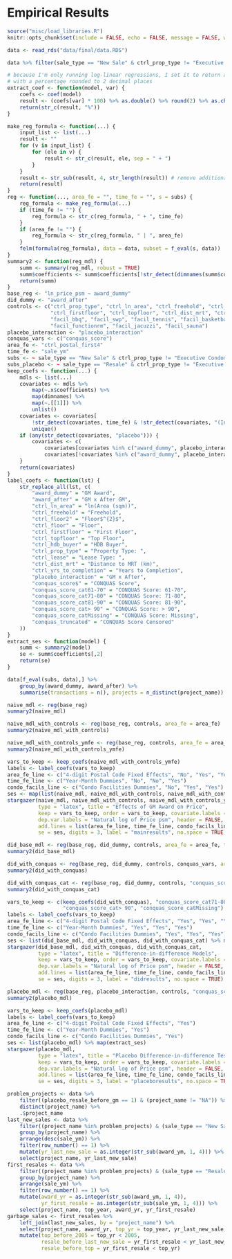 
# Empirical Results

```r
source("misc/load_libraries.R")
knitr::opts_chunk$set(include = FALSE, echo = FALSE, message = FALSE, warning = FALSE, cache = FALSE)
```

```r
data <- read_rds("data/final/data.RDS")
```

```r
data %>% filter(sale_type == "New Sale" & ctrl_prop_type != "Executive Condominium") %>% select(project_name, starts_with("facil")) %>% filter(is.na(facil_bbq) | is.na(facil_swp) | is.na(facil_tennis) | is.na(facil_basketball) | is.na(facil_gym) | is.na(facil_functionrm) | is.na(facil_jacuzzi) | is.na(facil_sauna)) %>% distinct(project_name)
```


```r
# because I'm only running log-linear regressions, I set it to return a string
# with a percentage rounded to 2 decimal places
extract_coef <- function(model, var) {
    coefs <- coef(model)
    result <- (coefs[var] * 100) %>% as.double() %>% round(2) %>% as.character()
    return(str_c(result, "%"))
}
```

```r
make_reg_formula <- function(...) {
    input_list <- list(...)
    result <- ""
    for (v in input_list) {
        for (ele in v) {
            result <- str_c(result, ele, sep = " + ")
        }
    }
    result <- str_sub(result, 4, str_length(result)) # remove additional " + " at the front
    return(result)
}
reg <- function(..., area_fe = "", time_fe = "", s = subs) {
    reg_formula <- make_reg_formula(...)
    if (time_fe != "") {
        reg_formula <- str_c(reg_formula, " + ", time_fe)
    }
    if (area_fe != "") {
        reg_formula <- str_c(reg_formula, " | ", area_fe)
    }
    felm(formula(reg_formula), data = data, subset = f_eval(s, data))
}
summary2 <- function(reg_mdl) {
    summ <- summary(reg_mdl, robust = TRUE)
    summ$coefficients <- summ$coefficients[!str_detect(dimnames(summ$coefficients)[[1]], time_fe),]
    return(summ)
} 
base_reg <- "ln_price_psm ~ award_dummy"
did_dummy <- "award_after"
controls <- c("ctrl_prop_type", "ctrl_ln_area", "ctrl_freehold", "ctrl_floor", "ctrl_floor2", 
              "ctrl_firstfloor", "ctrl_topfloor", "ctrl_dist_mrt", "ctrl_yrs_to_completion",
              "facil_bbq", "facil_swp", "facil_tennis", "facil_basketball", "facil_gym",
              "facil_functionrm", "facil_jacuzzi", "facil_sauna")
placebo_interaction <- "placebo_interaction"
conquas_vars <- c("conquas_score")
area_fe <- "ctrl_postal_first4"
time_fe <- "sale_ym"
subs <- ~ sale_type == "New Sale" & ctrl_prop_type != "Executive Condominium"
subs_placebo <- ~ sale_type == "Resale" & ctrl_prop_type != "Executive Condominium" & placebo_flag == 1
keep_coefs <- function(...) {
    mdls <- list(...)
    covariates <- mdls %>% 
        map(~.x$coefficients) %>% 
        map(dimnames) %>% 
        map(~.[[1]]) %>% 
        unlist()
    covariates <- covariates[
        !str_detect(covariates, time_fe) & !str_detect(covariates, "(Intercept)") & !str_detect(covariates, "facil_")] %>% 
        unique()
    if (any(str_detect(covariates, "placebo"))) {
        covariates <- c(
            covariates[covariates %in% c("award_dummy", placebo_interaction)],
            covariates[!covariates %in% c("award_dummy", placebo_interaction)])
    }
    return(covariates)
}
label_coefs <- function(lst) {
    str_replace_all(lst, c(
        "award_dummy" = "GM Award",
        "award_after" = "GM x After GM",
        "ctrl_ln_area" = "ln(Area (sqm))",
        "ctrl_freehold" = "Freehold",
        "ctrl_floor2" = "Floor$^{2}$",
        "ctrl_floor" = "Floor",
        "ctrl_firstfloor" = "First Floor",
        "ctrl_topfloor" = "Top Floor",
        "ctrl_hdb_buyer" = "HDB Buyer",
        "ctrl_prop_type" = "Property Type: ",
        "ctrl_lease" = "Lease Type: ",
        "ctrl_dist_mrt" = "Distance to MRT (km)",
        "ctrl_yrs_to_completion" = "Years to Completion",
        "placebo_interaction" = "GM x After",
        "conquas_score$" = "CONQUAS Score",
        "conquas_score_cat61-70" = "CONQUAS Score: 61-70", 
        "conquas_score_cat71-80" = "CONQUAS Score: 71-80",
        "conquas_score_cat81-90" = "CONQUAS Score: 81-90", 
        "conquas_score_cat> 90" = "CONQUAS Score: > 90", 
        "conquas_score_catMissing" = "CONQUAS Score: Missing",
        "conquas_truncated" = "CONQUAS Score Censored"
    ))
}
extract_ses <- function(model) {
    summ <- summary2(model)
    se <- summ$coefficients[,2]
    return(se)
}
```

```r
data[f_eval(subs, data),] %>% 
    group_by(award_dummy, award_after) %>% 
    summarise(transactions = n(), projects = n_distinct(project_name))
```


```r
naive_mdl <- reg(base_reg)
summary2(naive_mdl)
```

```r
naive_mdl_with_controls <- reg(base_reg, controls, area_fe = area_fe)
summary2(naive_mdl_with_controls)
```

```r
naive_mdl_with_controls_ymfe <- reg(base_reg, controls, area_fe = area_fe, time_fe = time_fe)
summary2(naive_mdl_with_controls_ymfe)
```

```r
vars_to_keep <- keep_coefs(naive_mdl_with_controls_ymfe)
labels <- label_coefs(vars_to_keep)
area_fe_line <- c("4-digit Postal Code Fixed Effects", "No", "Yes", "Yes")
time_fe_line <- c("Year-Month Dummies", "No", "No", "Yes")
condo_facils_line <- c("Condo Facilities Dummies", "No", "Yes", "Yes")
ses <- map(list(naive_mdl, naive_mdl_with_controls, naive_mdl_with_controls_ymfe), extract_ses)
stargazer(naive_mdl, naive_mdl_with_controls, naive_mdl_with_controls_ymfe, 
          type = "latex", title = "Effects of GM Award on Price",
          keep = vars_to_keep, order = vars_to_keep, covariate.labels = labels,
          dep.var.labels = "Natural log of Price psm", header = FALSE,
          add.lines = list(area_fe_line, time_fe_line, condo_facils_line), 
          se = ses, digits = 3, label = "mainresults", no.space = TRUE)
```

```r
did_base_mdl <- reg(base_reg, did_dummy, controls, area_fe = area_fe, time_fe = time_fe)
summary2(did_base_mdl)
```

```r
did_with_conquas <- reg(base_reg, did_dummy, controls, conquas_vars, area_fe = area_fe, time_fe = time_fe)
summary2(did_with_conquas)
```

```r
did_with_conquas_cat <- reg(base_reg, did_dummy, controls, "conquas_score_cat", area_fe = area_fe, time_fe = time_fe)
summary2(did_with_conquas_cat)
```


```r
vars_to_keep <- c(keep_coefs(did_with_conquas), "conquas_score_cat71-80", "conquas_score_cat81-90", 
                  "conquas_score_cat> 90", "conquas_score_catMissing")
labels <- label_coefs(vars_to_keep)
area_fe_line <- c("4-digit Postal Code Fixed Effects", "Yes", "Yes", "Yes")
time_fe_line <- c("Year-Month Dummies", "Yes", "Yes", "Yes")
condo_facils_line <- c("Condo Facilities Dummies", "Yes", "Yes", "Yes")
ses <- list(did_base_mdl, did_with_conquas, did_with_conquas_cat) %>% map(extract_ses)
stargazer(did_base_mdl, did_with_conquas, did_with_conquas_cat,
          type = "latex", title = "Difference-in-difference Models",
          keep = vars_to_keep, order = vars_to_keep, covariate.labels = labels,
          dep.var.labels = "Natural log of Price psm", header = FALSE,
          add.lines = list(area_fe_line, time_fe_line, condo_facils_line), 
          se = ses, digits = 3, label = "didresults", no.space = TRUE)
```

```r
placebo_mdl <- reg(base_reg, placebo_interaction, controls, "conquas_score_cat", area_fe = area_fe, time_fe = time_fe, s = subs_placebo)
summary2(placebo_mdl)
```

```r
vars_to_keep <- keep_coefs(placebo_mdl)
labels <- label_coefs(vars_to_keep)
area_fe_line <- c("4-digit Postal Code Fixed Effects", "Yes")
time_fe_line <- c("Year-Month Dummies", "Yes")
condo_facils_line <- c("Condo Facilities Dummies", "Yes")
ses <- list(placebo_mdl) %>% map(extract_ses)
stargazer(placebo_mdl,
          type = "latex", title = "Placebo Difference-in-difference Tests",
          keep = vars_to_keep, order = vars_to_keep, covariate.labels = labels,
          dep.var.labels = "Natural log of Price psm", header = FALSE,
          add.lines = list(area_fe_line, time_fe_line, condo_facils_line), 
          se = ses, digits = 3, label = "placeboresults", no.space = TRUE)
```

```r
problem_projects <- data %>% 
    filter((placebo_resale_before_gm == 1) & (project_name != "NA")) %>% 
    distinct(project_name) %>% 
    .$project_name
last_new_sales <- data %>% 
    filter((project_name %in% problem_projects) & (sale_type == "New Sale")) %>% 
    group_by(project_name) %>% 
    arrange(desc(sale_ym)) %>% 
    filter(row_number() == 1) %>% 
    mutate(yr_last_new_sale = as.integer(str_sub(award_ym, 1, 4))) %>% 
    select(project_name, yr_last_new_sale)
first_resales <- data %>% 
    filter((project_name %in% problem_projects) & (sale_type == "Resale")) %>% 
    group_by(project_name) %>% 
    arrange(sale_ym) %>% 
    filter(row_number() == 1) %>% 
    mutate(award_yr = as.integer(str_sub(award_ym, 1, 4)), 
           yr_first_resale = as.integer(str_sub(sale_ym, 1, 4))) %>% 
    select(project_name, top_year, award_yr, yr_first_resale)
garbage_sales <- first_resales %>% 
    left_join(last_new_sales, by = "project_name") %>% 
    select(project_name, award_yr, top_yr = top_year, yr_last_new_sale, yr_first_resale) %>% 
    mutate(top_before_2005 = top_yr < 2005,
           resale_before_last_new_sale = yr_first_resale < yr_last_new_sale,
           resale_before_top = yr_first_resale < top_yr)
```


\newpage